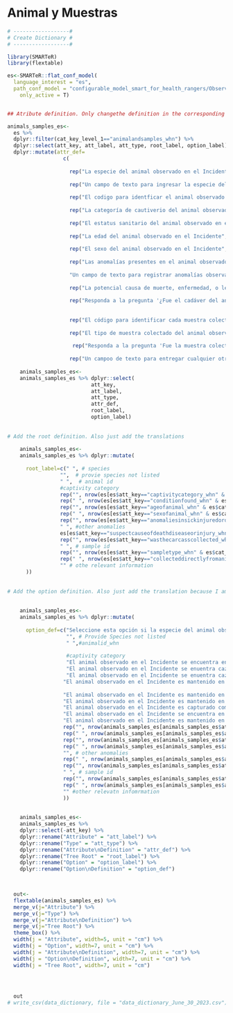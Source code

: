 # Animal y Muestras {.unnumbered}

```r

# ------------------#
# Create Dictionary #
# ------------------#

library(SMARTeR)
library(flextable)

es<-SMARTeR::flat_conf_model(
  language_interest = "es",
  path_conf_model = "configurable_model_smart_for_health_rangers/Observations_Final_conf_model_smart_for_health_rangers.xml",
    only_active = T)


## Atribute definition. Only changethe definition in the corresponding language because I am using the keys to subset the specific componenets.

animals_samples_es<-  
  es %>% 
  dplyr::filter(cat_key_level_1=="animalandsamples_whn") %>% 
  dplyr::select(att_key, att_label, att_type, root_label, option_label) %>% 
  dplyr::mutate(attr_def=
                  c(
                    
                    rep("La especie del animal observado en el Incidente", nrow(es[es$att_key=="species_whn" & es$cat_key_level_1=="animalandsamples_whn",])),
                    
                    rep("Un campo de texto para ingresar la especie del animal observado en el Incidente si es que no esta en la lista del Atributo 'Especie'", nrow(es[es$att_key=="providespeciesnotlisted_whn" & es$cat_key_level_1=="animalandsamples_whn",])),
                    
                    rep("El codigo para identficar el animal observado en el Incidente individualmente", nrow(es[es$att_key=="animalid_whn" & es$cat_key_level_1=="animalandsamples_whn",])),
                    
                    rep("La categoría de cautiverio del animal observado en el Incidente", nrow(es[es$att_key=="captivitycategory_whn" & es$cat_key_level_1=="animalandsamples_whn",])),
                    
                    rep("El estatus sanitario del animal observado en el Incidente cuando es encontrado", nrow(es[es$att_key=="conditionfound_whn" & es$cat_key_level_1=="animalandsamples_whn",])),
                    
                    rep("La edad del animal observado en el Incidente", nrow(es[es$att_key=="ageofanimal_whn" & es$cat_key_level_1=="animalandsamples_whn",])),
                    
                    rep("El sexo del animal observado en el Incidente", nrow(es[es$att_key=="sexofanimal_whn" & es$cat_key_level_1=="animalandsamples_whn",])),
                    
                    rep("Las anomalías presentes en el animal observado en el Incidente. Varias opciones pueden ser seleccionadas", nrow(es[es$att_key=="anomaliesinsickinjuredordeadanimals_whn" & es$cat_key_level_1=="animalandsamples_whn",])),
                    
                    "Un campo de texto para registrar anomalías observadas en el animal encontrado en el Incidente no presentes en el Atributo 'Anomalías en Animales Enfermos, Heridos, o Muerto", 
                    
                    rep("La potencial causa de muerte, enfermedad, o lesion en el animal observado en el Incidente. Multiples opciones pueden ser seleccionadas", nrow(es[es$att_key=="suspectcauseofdeathdiseaseorinjury_whn" & es$cat_key_level_1=="animalandsamples_whn",])),
                    
                    rep("Responda a la pregunta '¿Fue el cadáver del animal observado en el Incidente colectado?", nrow(es[es$att_key=="wasthecarcasscollected_whn" & es$cat_key_level_1=="animalandsamples_whn",])),
                    
                    
                    rep("El código para identificar cada muestra colectada desde el animal observado en el  Incidente de manera individual", nrow(es[es$att_key=="sampleid_whn" & es$cat_key_level_1=="animalandsamples_whn",])),
                    
                    rep("El tipo de muestra colectado del animal observado en el Incidente", nrow(es[es$att_key=="sampletype_whn" & es$cat_key_level_1=="animalandsamples_whn",])),
                    
                     rep("Responda a la pregunta 'Fue la muestra colectada directamente desde el animal observado en el Incidente?'", nrow(es[es$att_key=="wasthecarcasscollected_whn" & es$cat_key_level_1=="animalandsamples_whn",])),
                    
                    rep("Un campoo de texto para entregar cualquier otra información relevante en relación al animal observado en el Incidente", nrow(es[es$att_key=="otherrelevantinformation_whn" & es$cat_key_level_1=="animalandsamples_whn",])))) 
  
    animals_samples_es<-
    animals_samples_es %>% dplyr::select(
                           att_key,
                           att_label,
                           att_type,
                           attr_def, 
                           root_label,
                           option_label)
    
    
# Add the root definition. Also just add the translations 
    
    animals_samples_es<-
    animals_samples_es %>% dplyr::mutate(
        
      root_label=c(" ", # species
                 "",  # provie species not listed
                 " ",  # animal id
                 #captivity category
                 rep("", nrow(es[es$att_key=="captivitycategory_whn" & es$cat_key_level_1=="animalandsamples_whn",])),
                 rep(" ", nrow(es[es$att_key=="conditionfound_whn" & es$cat_key_level_1=="animalandsamples_whn",])), # condition found
                 rep("", nrow(es[es$att_key=="ageofanimal_whn" & es$cat_key_level_1=="animalandsamples_whn",])), # age of animal
                 rep(" ", nrow(es[es$att_key=="sexofanimal_whn" & es$cat_key_level_1=="animalandsamples_whn",])), # sex of animal
                 rep("", nrow(es[es$att_key=="anomaliesinsickinjuredordeadanimals_whn" & es$cat_key_level_1=="animalandsamples_whn",])), # anomalies sick injured dead
                 " ", #other anomalies
                 es[es$att_key=="suspectcauseofdeathdiseaseorinjury_whn" & es$cat_key_level_1=="animalandsamples_whn",]$root_label,
                 rep("", nrow(es[es$att_key=="wasthecarcasscollected_whn" & es$cat_key_level_1=="animalandsamples_whn",])), # was the carcass collected
                 " ", # sample id
                 rep("", nrow(es[es$att_key=="sampletype_whn" & es$cat_key_level_1=="animalandsamples_whn",])), # sample type
                 rep(" ", nrow(es[es$att_key=="collecteddirectlyfromanimal_whn" & es$cat_key_level_1=="animalandsamples_whn",])),
                 "" # othe relevant information
      ))
    
    
# Add the option definition. Also just add the translation because I am using the keys to get to specific components.    
    
    
    animals_samples_es<-
    animals_samples_es %>% dplyr::mutate(
      
      option_def=c("Seleccione esta opción si la especie del animal observado en el Incidente no esta en la lista",  # Species
                   "", # Provide Species not listed
                   " ",#animalid_whn
                   
                   #captivity category
                   "El animal observado en el Incidente se encuentra en su hábitat y no esta cazado, capturado, en cautiverio, or restringido. El animal capturado por razones de vigilancia sanitaria es considerado 'de vida libre'", # free-ranging
                   "El animal observado en el Incidente se enuentra cazado o capturado al momento de la observación; sin embargo, ha sido desplazado desde su ubicación original al momento de captura o caza. Por ejemplo, un animal capturado en posesión de un cazador que va caminando por un área protegida", #Hunted and Displaced             
                   "El animal observado en el Incidente se enuentra cazado o capturado al momento de la observación; sin embargo, no ha sido desplazado desde su ubicación original al momento de captura o caza. Por ejemplo, un animal capturado en una trampa puesta por un cazador", #Hunted and not Displaced  
                  "El animal observado en el Incidente es mantenido en un centro de rehabilitación/rescate", # Rescue/Rehabilitation Center
                  
                  "El animal observado en el Incidente es mantenido en una granja", # farm
                  "El animal observado en el Incidente es mantenido en una habitación domiciliaria", # household
                  "El animal observado en el Incidente es capturado como parrte de una iniciativa de conservación o investigación no relacionada con vigilancia sanitaria", # Research or conservation capture
                  "El animal observado en el Incidente se encuentra en un mercado", # market
                  "El animal observado en el Incidente es mantenido en un puesto de venta", #tradepost
                  rep("", nrow(animals_samples_es[animals_samples_es$att_key=="conditionfound_whn",])), #Condition found
                  rep(" ", nrow(animals_samples_es[animals_samples_es$att_key=="ageofanimal_whn",])),  #  Age of Animal
                  rep("", nrow(animals_samples_es[animals_samples_es$att_key=="sexofanimal_whn",])),  #  Sex of Animal
                  rep(" ", nrow(animals_samples_es[animals_samples_es$att_key=="anomaliesinsickinjuredordeadanimals_whn",])), #Anomalies in Sick injured or dead animal
                  "", # other anomalies 
                  rep(" ", nrow(animals_samples_es[animals_samples_es$att_key=="suspectcauseofdeathdiseaseorinjury_whn",])), # suspect cause of death disease or injury                   
                  rep("", nrow(animals_samples_es[animals_samples_es$att_key=="wasthecarcasscollected_whn",])), # was the carcass collected
                  " ", # sample id  
                  rep("", nrow(animals_samples_es[animals_samples_es$att_key=="sampletype_whn",])), # sample type
                  rep(" ", nrow(animals_samples_es[animals_samples_es$att_key=="collecteddirectlyfromanimal_whn",])),
                  "" #other relevatn infomrmation
                  ))
                  
                  
    animals_samples_es<-
    animals_samples_es %>% 
    dplyr::select(-att_key) %>% 
    dplyr::rename("Attribute" = "att_label") %>% 
    dplyr::rename("Type" = "att_type") %>% 
    dplyr::rename("Attribute\nDefinition" = "attr_def") %>% 
    dplyr::rename("Tree Root" = "root_label") %>%   
    dplyr::rename("Option" = "option_label") %>% 
    dplyr::rename("Option\nDefinition" = "option_def") 


  
  out<-  
  flextable(animals_samples_es) %>% 
  merge_v(j="Attribute") %>% 
  merge_v(j="Type") %>% 
  merge_v(j="Attribute\nDefinition") %>% 
  merge_v(j="Tree Root") %>% 
  theme_box() %>% 
  width(j = "Attribute", width=5, unit = "cm") %>% 
  width(j = "Option", width=7, unit = "cm") %>% 
  width(j = "Attribute\nDefinition", width=7, unit = "cm") %>% 
  width(j = "Option\nDefinition", width=7, unit = "cm") %>% 
  width(j = "Tree Root", width=7, unit = "cm") 


  

  out
# write_csv(data_dictionary, file = "data_dictionary_June_30_2023.csv")

```



